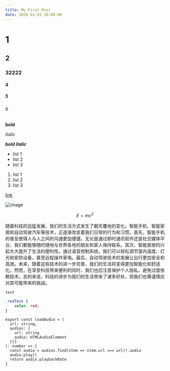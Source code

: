 ```yaml
---
title: My First Post
date: 2020-01-01 10:00:00
---
```


# 1

## 2

### 32222

#### 4

##### 5

###### 6

**bold**

*italic*

***bold italic***

- list 1
- list 2
- list 3

1. list 1
2. list 2
3. list 3

[link](https://www.google.com)

![image](https://www.google.com/images/branding/googlelogo/1x/googlelogo_color_272x92dp.png)

$$E = mc^2$$


随着科技的迅猛发展，我们的生活方式发生了翻天覆地的变化。智能手机、智能家居和自动驾驶汽车等技术，正逐渐改变着我们日常的行为和习惯。首先，智能手机的普及使得人与人之间的沟通更加便捷。无论是通过即时通讯软件还是社交媒体平台，我们都能够随时随地与世界各地的朋友和家人保持联系。其次，智能家居的兴起大大提升了生活的便利性。通过语音控制系统，我们可以轻松调节室内温度、灯光和安防设备，甚至远程操作家电。最后，自动驾驶技术的发展让出行更加安全和高效。未来，随着这些技术的进一步完善，我们的生活将变得更加智能化和舒适化。然而，在享受科技带来便利的同时，我们也应注意保护个人隐私，避免过度依赖技术。总的来说，科技的进步为我们的生活带来了诸多好处，但我们也需谨慎应对其可能带来的挑战。

`test`


```css
.redText {
	color: red;
}
```

```tsx showLineNumbers {1-3,4} title="src/utils.ts"
export const loadAudio = (
  url: string,
  audios: {
    url: string
    audio: HTMLAudioElement
  }[]
): number => {
  const audio = audios.find(item => item.url === url)!.audio
  audio.play()
  return audio.playbackRate
}
```
